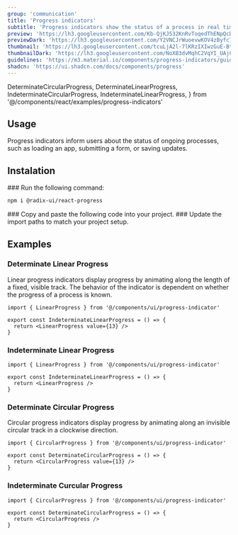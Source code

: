 ```yaml
---
group: 'communication'
title: 'Progress indicators'
subtitle: 'Progress indicators show the status of a process in real time'
preview: 'https://lh3.googleusercontent.com/Kb-QjKJ532KnRvToqedThENpQcDJMT8OIO3fKBWNCQZPJzQvGO76gYJqEWo6v97CfdgdbN7C4WnvIxM3bzs8CN_OqzwrCmfdhNSpovaEYvla82scne0=s0'
previewDark: 'https://lh3.googleusercontent.com/Y2VNCJrWuoevwKOV4zByfc7PUvDB78JViJ-r4sqY_E85c_MVHT3skX3BMjLNUg1ma8cdhcgxgkWX8l-LcIarlvmjGGuN2MchkYw-HWibJ7PPBbQLYGQ=s0'
thumbnail: 'https://lh3.googleusercontent.com/tcuLjA2l-7lKRzIXIwzGuE-BttwARTlkKsgZ0nHAd-farsz48gN10m2_tMRhRbA98KIghPcjmIVfBNhicXW63k65Oz9xNaV7zYpUyKRRcZKFAW0IxIY=w2400'
thumbnailDark: 'https://lh3.googleusercontent.com/NoXB3dvMqhC2VqYI_UAjCnfemj68xsMmKaJWh1qkCCMlf0vIhMzHcs4OhOv_C2Y7wVLzBk5HsVouyHK6GTq3iZkpvm_lm0iRn8EyZDd9udqM86gA7g=w2400'
guidelines: 'https://m3.material.io/components/progress-indicators/guidelines'
shadcn: 'https://ui.shadcn.com/docs/components/progress'
---
```


  DeterminateCircularProgress,
  DeterminateLinearProgress,
  IndeterminateCircularProgress,
  IndeterminateLinearProgress,
} from '@/components/react/examples/progress-indicators'

## Usage

Progress indicators inform users about the status of ongoing processes, such as loading an app, submitting a form, or saving updates.

## Instalation

<Steps>

<Step>
### Run the following command:

```bash
npm i @radix-ui/react-progress
```

</Step>

<Step>
  ### Copy and paste the following code into your project.
  <ComponentSource name="progress-indicator" />
</Step>

<Step>
### Update the import paths to match your project setup.

</Step>

</Steps>

## Examples

### Determinate Linear Progress

Linear progress indicators display progress by animating along the length of a fixed, visible track. The behavior of the indicator is dependent on whether the progress of a process is known.

<ComponentContainer>
  <DeterminateLinearProgress slot='preview' client:visible/>

```tsx
import { LinearProgress } from '@/components/ui/progress-indicator'

export const IndeterminateLinearProgress = () => {
  return <LinearProgress value={13} />
}
```

</ComponentContainer>

### Indeterminate Linear Progress

<ComponentContainer>
  <IndeterminateLinearProgress slot='preview' client:visible/>

```tsx
import { LinearProgress } from '@/components/ui/progress-indicator'

export const IndeterminateLinearProgress = () => {
  return <LinearProgress />
}
```

</ComponentContainer>

### Determinate Circular Progress

Circular progress indicators display progress by animating along an invisible circular track in a clockwise direction.

<ComponentContainer>
<DeterminateCircularProgress slot='preview' client:visible/>

```tsx
import { CircularProgress } from '@/components/ui/progress-indicator'

export const DeterminateCircularProgress = () => {
  return <CircularProgress value={13} />
}
```

</ComponentContainer>

### Indeterminate Curcular Progress

<ComponentContainer>
<IndeterminateCircularProgress slot='preview' client:visible/>

```tsx
import { CircularProgress } from '@/components/ui/progress-indicator'

export const DeterminateCircularProgress = () => {
  return <CircularProgress />
}
```

</ComponentContainer>
